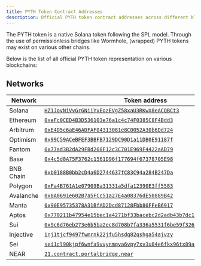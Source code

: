 ```yaml
---
title: PYTH Token Contract Addresses
description: Official PYTH token contract addresses across different blockchain networks
---
```


The PYTH token is a native Solana token following the SPL model. Through the use of permissionless bridges like Wormhole, (wrapped) PYTH tokens may exist on various other chains.

Below is the list of all official PYTH token representation on various blockchains:

## Networks

| Network   | Token address                                                                                                                                                                                                        |
| --------- | -------------------------------------------------------------------------------------------------------------------------------------------------------------------------------------------------------------------- |
| Solana    | [`HZ1JovNiVvGrGNiiYvEozEVgZ58xaU3RKwX8eACQBCt3`](https://solana.fm/address/HZ1JovNiVvGrGNiiYvEozEVgZ58xaU3RKwX8eACQBCt3?cluster=mainnet-solanafmbeta)                                                                |
| Ethereum  | [`0xeFc0CED4B3D536103e76a1c4c74F0385C8F4Bdd3`](https://etherscan.io/token/0xeFc0CED4B3D536103e76a1c4c74F0385C8F4Bdd3)                                                                                                |
| Arbitrum  | [`0xE4D5c6aE46ADFAF04313081e8C0052A30b6Dd724`](https://arbiscan.io/token/0xE4D5c6aE46ADFAF04313081e8C0052A30b6Dd724)                                                                                                 |
| Optimism  | [`0x99C59ACeBFEF3BBFB7129DC90D1a11DB0E91187f`](https://optimistic.etherscan.io/token/0x99C59ACeBFEF3BBFB7129DC90D1a11DB0E91187f)                                                                                     |
| Fantom    | [`0x77ad3B2dA29FBd208F12c3C701E969F4422aAD79`](https://ftmscan.com/token/0x77ad3B2dA29FBd208F12c3C701E969F4422aAD79)                                                                                                 |
| Base      | [`0x4c5d8A75F3762c1561D96f177694f67378705E98`](https://basescan.org/token/0x4c5d8A75F3762c1561D96f177694f67378705E98)                                                                                                |
| BNB Chain | [`0xb0188B0bb2cD4a6D2744637fC83C94a284B247Da`](https://bscscan.com/token/0xb0188B0bb2cD4a6D2744637fC83C94a284B247Da)                                                                                                 |
| Polygon   | [`0xFa4B761A1e07909Ba31331a5dfa12390E3ff5583`](https://polygonscan.com/token/0xFa4B761A1e07909)                                                                                                                      |
| Avalanche | [`0x8A0691e602B7a5FCc51a27E4a08376dE50889B42`](https://avascan.info/blockchain/c/token/0x8A0691e602B7a5FCc51a27E4a08376dE50889B42)                                                                                   |
| Manta     | [`0x90E95735378A31BfAD2Dcd87128Fbb80FFeB6917`](https://manta-pacific.calderaexplorer.xyz/address/0x90E95735378A31BfAD2Dcd87128Fbb80FFeB6917)                                                                         |
| Aptos     | [`0x770211b47954e15bec1a4271bf33bacebc2d2adb43b7dc1ca45efa787615dd4c`](https://explorer.aptoslabs.com/account/0x770211b47954e15bec1a4271bf33bacebc2d2adb43b7dc1ca45efa787615dd4c?network=mainnet)                    |
| Sui       | [`0x9c6d76eb273e6b5ba2ec8d708b7fa336a5531f6be59f326b5be8d4d8b12348a4`](https://suiexplorer.com/object/0x9c6d76eb273e6b5ba2ec8d708b7fa336a5531f6be59f326b5be8d4d8b12348a4)                                            |
| Injective | [`inj1tjcf9497fwmrnk22jfu5hsdq82qshga54ajvzy`](https://explorer.injective.network/asset/?tokenType=tokenFactory&denom=factory/inj14ejqjyq8um4p3xfqj74yld5waqljf88f9eneuk/inj1tjcf9497fwmrnk22jfu5hsdq82qshga54ajvzy) |
| Sei       | [`sei1cl90kjpf6wnfa9vvynmqva6vpy7xv3u84e6fkx96tx89axsf3gcq2vuync`](https://sei.explorers.guru/account/sei1cl90kjpf6wnfa9vvynmqva6vpy7xv3u84e6fkx96tx89axsf3gcq2vuync)                                                |
| NEAR      | [`21.contract.portalbridge.near`](https://nearblocks.io/address/21.contract.portalbridge.near)                                                                                                                       |
